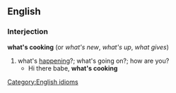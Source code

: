 ==English==
===Interjection===
'''what's cooking'''  (or ''what's new'', ''what's up'', ''what gives'')
#what's [[happening]]?; what's going on?; how are you?
#* Hi there babe, '''what's cooking'''
[[Category:English idioms]]